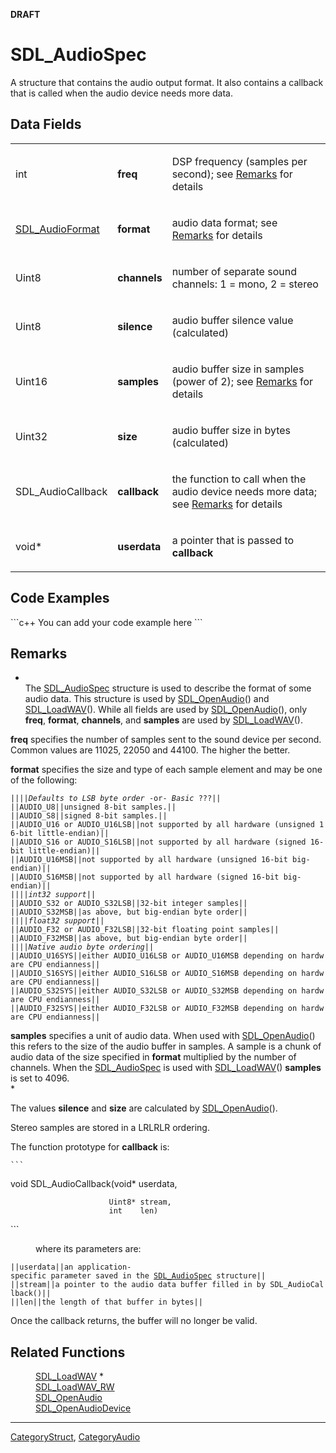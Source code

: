 <!-- pragma section-numbers off -->
<!-- pragma camelcase off -->

'''DRAFT'''

= SDL_AudioSpec =
A structure that contains the audio output format. It also contains a callback that is called when the audio device needs more data.


== Data Fields ==
<!-- Can '''channels''' only be 1 or 2 or can it handle more? Old wiki lists 4 for surround and 6 for surround w/ center and lfe (sub?). -->

{|
|int
|'''freq'''
|DSP frequency (samples per second); see [[#Remarks|Remarks]] for details
|-
|[[SDL_AudioFormat]]
|'''format'''
|audio data format; see [[#Remarks|Remarks]] for details
|-
|Uint8
|'''channels'''
|number of separate sound channels: 1 = mono, 2 = stereo
|-
|Uint8
|'''silence'''
|audio buffer silence value (calculated)
|-
|Uint16
|'''samples'''
|audio buffer size in samples (power of 2); see [[#Remarks|Remarks]] for details
|-
|Uint32
|'''size'''
|audio buffer size in bytes (calculated)
|-
|SDL_AudioCallback
|'''callback'''
|the function to call when the audio device needs more data; see [[#callback|Remarks]] for details
|-
|void*
|'''userdata'''
|a pointer that is passed to '''callback'''
|}

== Code Examples ==
```c++
You can add your code example here
```

== Remarks ==
<!-- Should the functions [[SDL_LoadWAV_RW]] and [[SDL_OpenAudioDevice]] be added into this remark?  Do they behave like their similarly named counterparts with respect to this struct? -->

*<br/>The [[SDL_AudioSpec]] structure is used to describe the format of some audio data. This structure is used by [[SDL_OpenAudio]]() and [[SDL_LoadWAV]](). While all fields are used by [[SDL_OpenAudio]](), only '''freq''', '''format''', '''channels''', and '''samples''' are used by [[SDL_LoadWAV]]().

'''freq''' specifies the number of samples sent to the sound device per second. Common values are 11025, 22050 and 44100. The higher the better. 
<!-- I think this info could be moved to Params above and this paragraph removed. -->
<!-- I think "The higher the better." implies that the programmer has a choice and should choose the higher number.  I suspect that the value is actually dictated by the audio data.  Perhaps rewording to say "Higher values produce higher quality sounds/audio output" might be preferable? -->

<!-- Should this be an include from [[SDL_AudioFormat]] instead? -->
'''format''' specifies the size and type of each sample element and may be one of the following:
 ||||''Defaults to LSB byte order'' -or- ''Basic'' ???||
 ||AUDIO_U8||unsigned 8-bit samples.||
 ||AUDIO_S8||signed 8-bit samples.||
 ||AUDIO_U16 or AUDIO_U16LSB||not supported by all hardware (unsigned 16-bit little-endian)||
 ||AUDIO_S16 or AUDIO_S16LSB||not supported by all hardware (signed 16-bit little-endian)||
 ||AUDIO_U16MSB||not supported by all hardware (unsigned 16-bit big-endian)||
 ||AUDIO_S16MSB||not supported by all hardware (signed 16-bit big-endian)||
 ||||''int32 support''||
 ||AUDIO_S32 or AUDIO_S32LSB||32-bit integer samples||
 ||AUDIO_S32MSB||as above, but big-endian byte order||
 ||||''float32 support''||
 ||AUDIO_F32 or AUDIO_F32LSB||32-bit floating point samples||
 ||AUDIO_F32MSB||as above, but big-endian byte order||
 ||||''Native audio byte ordering''||
 ||AUDIO_U16SYS||either AUDIO_U16LSB or AUDIO_U16MSB depending on hardware CPU endianness||
 ||AUDIO_S16SYS||either AUDIO_S16LSB or AUDIO_S16MSB depending on hardware CPU endianness||
 ||AUDIO_S32SYS||either AUDIO_S32LSB or AUDIO_S32MSB depending on hardware CPU endianness||
 ||AUDIO_F32SYS||either AUDIO_F32LSB or AUDIO_F32MSB depending on hardware CPU endianness||


<!-- This list was taken from the header.  A portion was listed in the old wiki as well.  Is it correct that audio change flags and audio flags (as opposed to the above audio format flags) should not be included here? -->

'''samples''' specifies a unit of audio data.  When used with [[SDL_OpenAudio]]() this refers to the size of the audio buffer in samples. A sample is a chunk of audio data of the size specified in '''format''' multiplied by the number of channels. When the [[SDL_AudioSpec]] is used with [[SDL_LoadWAV]]() '''samples''' is set to 4096. 
<!-- Params above specifies that this is a "power of 2". Would it be appropriate to show how to determine/calculate this value here? -->
<br/>*

The values '''silence''' and '''size''' are calculated by [[SDL_OpenAudio]]().

Stereo samples are stored in a LRLRLR ordering.

<span id="callback"></span>
The function prototype for '''callback''' is:
 ```
void SDL_AudioCallback(void*  userdata,
                       Uint8* stream,
                       int    len)
```
: where its parameters are:
 ||<code>userdata</code>||an application-specific parameter saved in the [[SDL_AudioSpec]] structure||
 ||<code>stream</code>||a pointer to the audio data buffer filled in by SDL_AudioCallback()||
 ||<code>len</code>||the length of that buffer in bytes||

Once the callback returns, the buffer will no longer be valid.

== Related Functions ==
:[[SDL_LoadWAV]] *
:[[SDL_LoadWAV_RW]]
:[[SDL_OpenAudio]]
:[[SDL_OpenAudioDevice]]

----
[[CategoryStruct]], [[CategoryAudio]]
